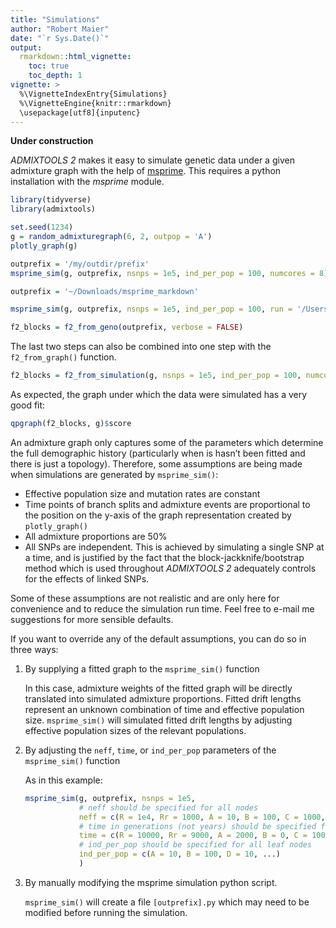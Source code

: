 ```yaml
---
title: "Simulations"
author: "Robert Maier"
date: "`r Sys.Date()`"
output:
  rmarkdown::html_vignette:
    toc: true
    toc_depth: 1
vignette: >
  %\VignetteIndexEntry{Simulations}
  %\VignetteEngine{knitr::rmarkdown}
  \usepackage[utf8]{inputenc}
---
```


**Under construction**

*ADMIXTOOLS 2* makes it easy to simulate genetic data under a given admixture graph with the help of [msprime](https://msprime.readthedocs.io/en/stable/). This requires a python installation with the *msprime* module.

```r
library(tidyverse)
library(admixtools)
```

```r
set.seed(1234)
g = random_admixturegraph(6, 2, outpop = 'A')
plotly_graph(g)
```

```r
outprefix = '/my/outdir/prefix'
msprime_sim(g, outprefix, nsnps = 1e5, ind_per_pop = 100, numcores = 8)
```

```r
outprefix = '~/Downloads/msprime_markdown'
```
```r
msprime_sim(g, outprefix, nsnps = 1e5, ind_per_pop = 100, run = '/Users/robert/anaconda2/bin/python', numcores = 8)
```

```r
f2_blocks = f2_from_geno(outprefix, verbose = FALSE)
```

The last two steps can also be combined into one step with the `f2_from_graph()` function.
```r
f2_blocks = f2_from_simulation(g, nsnps = 1e5, ind_per_pop = 100, numcores = 8)
```

As expected, the graph under which the data were simulated has a very good fit:

```r
qpgraph(f2_blocks, g)$score
```

An admixture graph only captures some of the parameters which determine the full demographic history (particularly when is hasn't been fitted and there is just a topology). Therefore, some assumptions are being made when simulations are generated by `msprime_sim()`:

* Effective population size and mutation rates are constant
* Time points of branch splits and admixture events are proportional to the position on the y-axis of the graph representation created by `plotly_graph()`
* All admixture proportions are 50%
* All SNPs are independent. This is achieved by simulating a single SNP at a time, and is justified by the fact that the block-jackknife/bootstrap method which is used throughout *ADMIXTOOLS 2* adequately controls for the effects of linked SNPs.

Some of these assumptions are not realistic and are only here for convenience and to reduce the simulation run time. Feel free to e-mail me suggestions for more sensible defaults.


If you want to override any of the default assumptions, you can do so in three ways:

1. By supplying a fitted graph to the `msprime_sim()` function
  
    In this case, admixture weights of the fitted graph will be directly translated into simulated admixture proportions. Fitted drift lengths represent an unknown combination of time and effective population size. `msprime_sim()` will simulated fitted drift lengths by adjusting effective population sizes of the relevant populations.
  
2. By adjusting the `neff`, `time`, or `ind_per_pop` parameters of the `msprime_sim()` function

    As in this example:
  
    ```r
    msprime_sim(g, outprefix, nsnps = 1e5,
                # neff should be specified for all nodes
                neff = c(R = 1e4, Rr = 1000, A = 10, B = 100, C = 1000, ...),
                # time in generations (not years) should be specified for all nodes
                time = c(R = 10000, Rr = 9000, A = 2000, B = 0, C = 100, ...),
                # ind_per_pop should be specified for all leaf nodes
                ind_per_pop = c(A = 10, B = 100, D = 10, ...)
                )
    ```

3. By manually modifying the msprime simulation python script.

    `msprime_sim()` will create a file `[outprefix].py` which may need to be modified before running the simulation.






